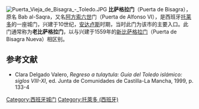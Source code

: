 [[Image:Puerta_Vieja_de_Bisagra_-_Toledo.JPG|thumb]]
'''比萨格拉门'''（Puerta de Bisagra），原名 Bab al-Saqra，又名[[阿方索六世_(莱昂)|阿方索六世]]门（Puerta de Alfonso VI），是西班牙[[托莱多_(西班牙)|托莱多]]的一座城门，兴建于10世纪，[[安达卢斯|安达卢斯]]时期，当时此门为该市的主要入口。此门通常称为'''老比萨格拉门'''，以与兴建于1559年的[[新比萨格拉门|新比萨格拉门]]（Puerta de Bisagra Nueva）相区别。  

==参考文献==
*Clara Delgado Valero, ''Regreso a tulaytula: Guía del Toledo islámico: siglos VIII-XI'', ed. Junta de Comunidades de Castilla-La Mancha, 1999, p. 133-4

{{coord|39.8622|-4.0262|type:landmark_region:ES|display=title}}

[[Category:西班牙城门|Category:西班牙城门]]
[[Category:托萊多_(西班牙)|Category:托萊多 (西班牙)]]